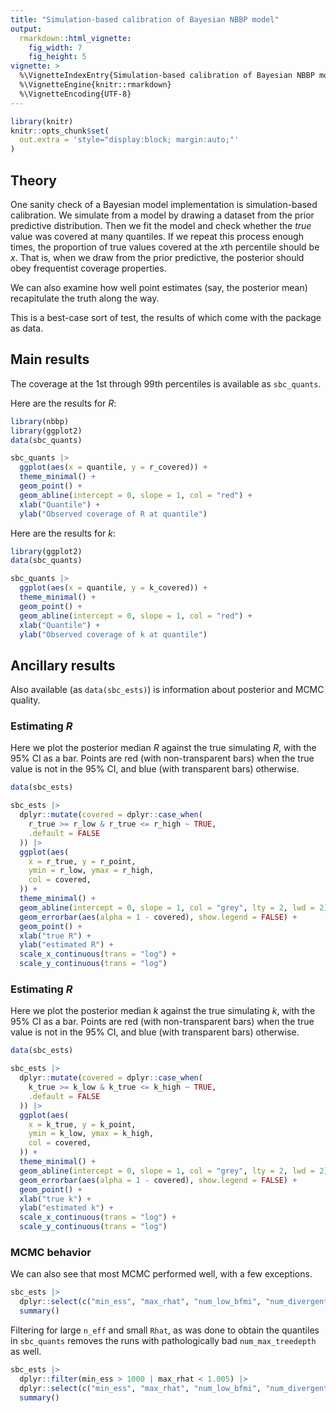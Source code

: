 ```yaml
---
title: "Simulation-based calibration of Bayesian NBBP model"
output:
  rmarkdown::html_vignette:
    fig_width: 7
    fig_height: 5
vignette: >
  %\VignetteIndexEntry{Simulation-based calibration of Bayesian NBBP model}
  %\VignetteEngine{knitr::rmarkdown}
  %\VignetteEncoding{UTF-8}
---
```


```r
library(knitr)
knitr::opts_chunk$set(
  out.extra = 'style="display:block; margin:auto;"'
)
```

## Theory
One sanity check of a Bayesian model implementation is simulation-based calibration.
We simulate from a model by drawing a dataset from the prior predictive distribution.
Then we fit the model and check whether the _true_ value was covered at many quantiles.
If we repeat this process enough times, the proportion of true values covered at the $x$th percentile should be $x$.
That is, when we draw from the prior predictive, the posterior should obey frequentist coverage properties.

We can also examine how well point estimates (say, the posterior mean) recapitulate the truth along the way.

This is a best-case sort of test, the results of which come with the package as data.

## Main results

The coverage at the 1st through 99th percentiles is available as `sbc_quants`.

Here are the results for $R$:
```r
library(nbbp)
library(ggplot2)
data(sbc_quants)

sbc_quants |>
  ggplot(aes(x = quantile, y = r_covered)) +
  theme_minimal() +
  geom_point() +
  geom_abline(intercept = 0, slope = 1, col = "red") +
  xlab("Quantile") +
  ylab("Observed coverage of R at quantile")
```

Here are the results for $k$:
```r
library(ggplot2)
data(sbc_quants)

sbc_quants |>
  ggplot(aes(x = quantile, y = k_covered)) +
  theme_minimal() +
  geom_point() +
  geom_abline(intercept = 0, slope = 1, col = "red") +
  xlab("Quantile") +
  ylab("Observed coverage of k at quantile")
```

## Ancillary results

Also available (as `data(sbc_ests)`) is information about posterior and MCMC quality.

### Estimating $R$

Here we plot the posterior median $R$ against the true simulating $R$, with the 95% CI as a bar.
Points are red (with non-transparent bars) when the true value is not in the 95% CI, and blue (with transparent bars) otherwise.
```r
data(sbc_ests)

sbc_ests |>
  dplyr::mutate(covered = dplyr::case_when(
    r_true >= r_low & r_true <= r_high ~ TRUE,
    .default = FALSE
  )) |>
  ggplot(aes(
    x = r_true, y = r_point,
    ymin = r_low, ymax = r_high,
    col = covered,
  )) +
  theme_minimal() +
  geom_abline(intercept = 0, slope = 1, col = "grey", lty = 2, lwd = 2) +
  geom_errorbar(aes(alpha = 1 - covered), show.legend = FALSE) +
  geom_point() +
  xlab("true R") +
  ylab("estimated R") +
  scale_x_continuous(trans = "log") +
  scale_y_continuous(trans = "log")
```


### Estimating $R$

Here we plot the posterior median $k$ against the true simulating $k$, with the 95% CI as a bar.
Points are red (with non-transparent bars) when the true value is not in the 95% CI, and blue (with transparent bars) otherwise.

```r
data(sbc_ests)

sbc_ests |>
  dplyr::mutate(covered = dplyr::case_when(
    k_true >= k_low & k_true <= k_high ~ TRUE,
    .default = FALSE
  )) |>
  ggplot(aes(
    x = k_true, y = k_point,
    ymin = k_low, ymax = k_high,
    col = covered,
  )) +
  theme_minimal() +
  geom_abline(intercept = 0, slope = 1, col = "grey", lty = 2, lwd = 2) +
  geom_errorbar(aes(alpha = 1 - covered), show.legend = FALSE) +
  geom_point() +
  xlab("true k") +
  ylab("estimated k") +
  scale_x_continuous(trans = "log") +
  scale_y_continuous(trans = "log")
```


### MCMC behavior

We can also see that most MCMC performed well, with a few exceptions.
```r
sbc_ests |>
  dplyr::select(c("min_ess", "max_rhat", "num_low_bfmi", "num_divergent", "num_max_treedepth")) |>
  summary()
```

Filtering for large `n_eff` and small `Rhat`, as was done to obtain the quantiles in `sbc_quants` removes the runs with pathologically bad `num_max_treedepth` as well.

```r
sbc_ests |>
  dplyr::filter(min_ess > 1000 | max_rhat < 1.005) |>
  dplyr::select(c("min_ess", "max_rhat", "num_low_bfmi", "num_divergent", "num_max_treedepth")) |>
  summary()
```
